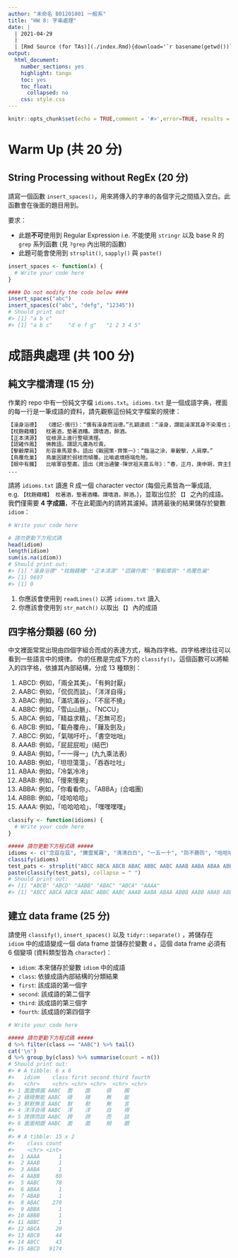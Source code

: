 ```yaml
---
author: "未命名 B01201001 一般系"
title: "HW 8: 字串處理"
date: |
  | 2021-04-29
  |
  | [Rmd Source (for TAs)](./index.Rmd){download='`r basename(getwd())`.Rmd'}
output:
  html_document:
    number_sections: yes
    highlight: tango
    toc: yes
    toc_float:
      collapsed: no
    css: style.css
---
```


```r
knitr::opts_chunk$set(echo = TRUE,comment = '#>',error=TRUE, results = 'hold', out.width='70%', fig.align = 'center', message = FALSE)
```


Warm Up (共 20 分)
==================

## String Processing without RegEx (20 分)

請寫一個函數 `insert_spaces()`，用來將傳入的字串的各個字元之間插入空白。此函數會在後面的題目用到。

要求：

- 此題**不可**使用到 Regular Expression
  i.e. 不能使用 `stringr` 以及 
  base R 的 `grep` 系列函數 (見 `?grep` 內出現的函數)
- 此題可能會使用到 `strsplit()`, `sapply()` 與 `paste()` 
```r
insert_spaces <- function(x) {
  # Write your code here
}

#### Do not modify the code below ####
insert_spaces("abc")
insert_spaces(c("abc", "defg", "12345"))
# Should print out
#> [1] "a b c"
#> [1] "a b c"     "d e f g"   "1 2 3 4 5"
```


成語典處理 (共 100 分)
======================

## 純文字檔清理 (15 分)

作業的 repo 中有一份純文字檔 `idioms.txt`。`idioms.txt` 是一個成語字典，裡面的每一行是一筆成語的資料，請先觀察這份純文字檔案的規律：

```r
【澡身浴德】	《禮記·儒行》：“儒有澡身而浴德。”孔穎達疏：“澡身，謂能澡潔其身不染濁也；浴德，謂沐浴於德以德自清也。”謂修養身心，使之高潔。
【枕麹藉糟】	枕著酒，墊著酒糟。謂嗜酒，醉酒。
【正本清源】	從根源上進行整頓清理。
【認雞作鳳】	佛教語。謂認凡庸為珍貴。
【擊轂摩肩】	形容車馬眾多。語出《戰國策·齊策一》：“臨淄之涂，車轂擊，人肩摩。”
【鳥覆危巢】	鳥巢因建於弱枝而傾覆。比喻處境極端危險。
【眼中有鐵】	比喻軍容整肅。語出《資治通鑒·陳世祖天嘉五年》：“春，正月，庚申朔，齊主登北城，軍容甚整。突厥咎周人曰：‘爾言齊亂，故來伐之：今齊人眼中亦有鐵，何可當耶！’”
...
```

請將 `idioms.txt` 讀進 R 成一個 character vector (每個元素皆為一筆成語, e.g. `【枕麹藉糟】	枕著酒，墊著酒糟。謂嗜酒，醉酒。`)，並取出位於 `【】` 之內的成語。我們僅需要 **4 字成語**，不在此範圍內的請將其濾掉。請將最後的結果儲存於變數 `idiom`：
    
```r
# Write your code here

# 請勿更動下方程式碼
head(idiom)
length(idiom)
sum(is.na(idiom))
# Should print out:
#> [1] "澡身浴德" "枕麹藉糟" "正本清源" "認雞作鳳" "擊轂摩肩" "鳥覆危巢"
#> [1] 9697
#> [1] 0
```

<div class="alert alert-success hint">
1. 你應該會使用到 `readLines()` 以將 `idioms.txt` 讀入
2. 你應該會使用到 `str_match()` 以取出 `【】` 內的成語
</div>


## 四字格分類器 (60 分)

中文裡面常常出現由四個字組合而成的表達方式，稱為四字格。四字格裡往往可以看到一些語言中的規律。
你的任務是完成下方的 `classify()`。這個函數可以將輸入的四字格，依據其內部結構，分成 13 種類別：

1. ABCD: 例如，「兩全其美」、「有夠討厭」
2. AABC: 例如，「侃侃而談」、「洋洋自得」
3. ABAC: 例如，「滿坑滿谷」、「不屈不撓」
4. ABBC: 例如，「雪山山脈」、「NCCU」
5. ABCA: 例如，「精益求精」、「忍無可忍」
6. ABCB: 例如，「載舟覆舟」、「屨及劍及」
7. ABCC: 例如，「氣喘吁吁」、「書空咄咄」
8. AAAB: 例如，「屁屁屁啦」(結巴)
9. AABA: 例如，「一一得一」(九九乘法表)
10. AABB: 例如，「坦坦蕩蕩」、「吞吞吐吐」
11. ABAA: 例如，「冷氣冷冷」
12. ABAB: 例如，「慢來慢來」
13. ABBA: 例如，「你看看你」、「ABBA」(合唱團)
14. ABBB: 例如，「哇哈哈哈」
15. AAAA: 例如，「哈哈哈哈」、「嘿嘿嘿嘿」

```r
classify <- function(idioms) {
  # Write your code here
}

##### 請勿更動下方程式碼 #####
idioms <- c("念茲在茲", "騰雲駕霧", "清清白白", "一五一十", "防不勝防", "哈哈哈哈")
classify(idioms)
test_pats <- strsplit("ABCC ABCA ABCB ABAC ABBC AABC AAAB AABA ABAA ABBB AABB ABAB ABBA", " ")[[1]]
paste(classify(test_pats), collapse = " ")
# Should print out:
#> [1] "ABCB" "ABCD" "AABB" "ABAC" "ABCA" "AAAA"
#> [1] "ABCC ABCA ABCB ABAC ABBC AABC AAAB AABA ABAA ABBB AABB ABAB ABBA"
```


## 建立 data frame (25 分)

請使用 `classify()`, `insert_spaces()` 以及 `tidyr::separate()` ，將儲存在 `idiom` 中的成語變成一個 data frame 並儲存於變數 `d` 。這個 data frame 必須有 6 個變項 (資料類型皆為 `character`)：

- `idiom`: 本來儲存於變數 `idiom` 中的成語
- `class`: 依據成語內部結構的分類結果
- `first`: 該成語的第一個字
- `second`: 該成語的第二個字
- `third`: 該成語的第三個字
- `fourth`: 該成語的第四個字

```r
# Write your code here

##### 請勿更動下方程式碼 #####
d %>% filter(class == "AABC") %>% tail()
cat('\n')
d %>% group_by(class) %>% summarise(count = n())
# Should print out:
#> # A tibble: 6 x 6
#>   idiom    class first second third fourth
#>   <chr>    <chr> <chr> <chr>  <chr> <chr> 
#> 1 面面俱圓 AABC  面    面     俱    圓    
#> 2 碌碌無能 AABC  碌    碌     無    能    
#> 3 默默無言 AABC  默    默     無    言    
#> 4 洋洋自得 AABC  洋    洋     自    得    
#> 5 誇誇而談 AABC  誇    誇     而    談    
#> 6 面面相覷 AABC  面    面     相    覷    
#> 
#> # A tibble: 15 x 2
#>    class count
#>    <chr> <int>
#>  1 AAAA      1
#>  2 AAAB      1
#>  3 AABA      1
#>  4 AABB     60
#>  5 AABC     78
#>  6 ABAA      1
#>  7 ABAB      1
#>  8 ABAC    278
#>  9 ABBA      1
#> 10 ABBB      1
#> 11 ABBC      1
#> 12 ABCA     20
#> 13 ABCB     44
#> 14 ABCC     43
#> 15 ABCD   9174
```
